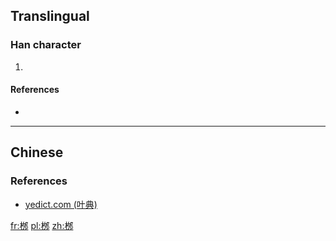 ==Translingual==

===Han character===
{{Han char|rn=75|rad=木|as=06|sn=10|four=|canj=DNIL|ids=⿰木邜}}

# {{defn|Han|sort=木06}}

====References====
* {{Han ref|kx=0526.211|hdz=21187.041|uh=685E|ud=26718}}

----

==Chinese==
{{zh-see|柳|v}}

===References===
* [http://yedict.com/htm/68/685E.htm yedict.com (叶典)]

[[fr:桞]]
[[pl:桞]]
[[zh:桞]]